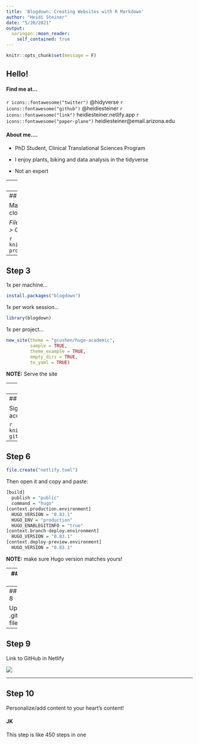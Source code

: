 ```yaml
---
title: 'Blogdown: Creating Websites with R Markdown'
author: "Heidi Steiner"
date: "5/20/2021"
output:
  xaringan::moon_reader:
    self_contained: true
---
```


```r
knitr::opts_chunk$set(message = F)
```

## Hello! 

#### Find me at...

`r icons::fontawesome("twitter")` @hidyverse
`r icons::fontawesome("github")` @heidiesteiner
`r icons::fontawesome("link")` heidiesteiner.netlify.app
`r icons::fontawesome("paper-plane")` heidiesteiner@email.arizona.edu



#### About me.... 

- PhD Student, Clinical Translational Sciences Program

- I enjoy plants, biking and data analysis in the tidyverse 

- Not an expert


---
## Step 1 

Make a repo on Github

NO `README` + NO `.gitignore` (yet!)

![](pics/Octocat.png) 
---
## Step 2

Make a new RStudio project via git clone

    *File > New Project > Version Control > Git*
    
```r
knitr::include_graphics("pics/new-project.png")
```

---
## Step 3 

1x per machine...
```r
install.packages("blogdown")
```


1x per work session...

```r
library(blogdown)
```


1x per project...
```r
new_site(theme = "gcushen/hugo-academic", 
         sample = TRUE, 
         theme_example = TRUE, 
         empty_dirs = TRUE,
         to_yaml = TRUE)
```

**NOTE:** Serve the site 

---
## Step 4 

Check your Hugo version and the version required by the theme you chose (academic = 0.55)
```r
hugo_version()
```

If your Hugo version is less than required 
```r
blogdown::install_hugo(force = T)
```

Then **restart** R. 

---
## Step 5

Sign up to Netlify using your GitHub account.

```r
knitr::include_graphics("pics/netlify-github-signup.png")
```


---
## Step 6

```r
file.create("netlify.toml")
```

Then open it and copy and paste: 

```r
[build]
  publish = "public"
  command = "hugo"
[context.production.environment]
  HUGO_VERSION = "0.83.1"
  HUGO_ENV = "production"
  HUGO_ENABLEGITINFO = "true"
[context.branch-deploy.environment]
  HUGO_VERSION = "0.83.1"
[context.deploy-preview.environment]
  HUGO_VERSION = "0.83.1"
```

**NOTE:** make sure Hugo version matches yours! 

---
## Step 7 

Commit and push to GitHub!

![](pics/RStudio_screenshot_commit.png)
---
## Step 8

Update .gitignore file
```r
.Rproj.user
.Rhistory
.RData
.Ruserdata
public/
.DS_Store # if a windows user, Thumbs.db instead
```

---
## Step 9 

Link to GitHub in Netlify 

![](pics/Screen Shot 2021-05-17 at 12.30.22 PM.png)

---
## Step 10 

Personalize/add content to your heart's content! 

#### JK

This step is like 450 steps in one 


